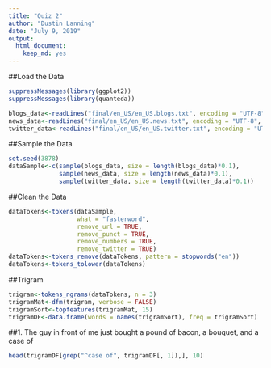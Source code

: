 ```yaml
---
title: "Quiz 2"
author: "Dustin Lanning"
date: "July 9, 2019"
output: 
  html_document: 
    keep_md: yes
---
```


##Load the Data

```r
suppressMessages(library(ggplot2))
suppressMessages(library(quanteda))

blogs_data<-readLines("final/en_US/en_US.blogs.txt", encoding = "UTF-8", skipNul = TRUE)
news_data<-readLines("final/en_US/en_US.news.txt", encoding = "UTF-8", skipNul = TRUE, warn = FALSE)
twitter_data<-readLines("final/en_US/en_US.twitter.txt", encoding = "UTF-8", skipNul = TRUE)
```

##Sample the Data

```r
set.seed(3878)
dataSample<-c(sample(blogs_data, size = length(blogs_data)*0.1),
              sample(news_data, size = length(news_data)*0.1),
              sample(twitter_data, size = length(twitter_data)*0.1))
```

##Clean the Data

```r
dataTokens<-tokens(dataSample,
                   what = "fasterword",
                   remove_url = TRUE,
                   remove_punct = TRUE,
                   remove_numbers = TRUE,
                   remove_twitter = TRUE)
dataTokens<-tokens_remove(dataTokens, pattern = stopwords("en"))
dataTokens<-tokens_tolower(dataTokens)
```

##Trigram

```r
trigram<-tokens_ngrams(dataTokens, n = 3)
trigramMat<-dfm(trigram, verbose = FALSE)
trigramSort<-topfeatures(trigramMat, 15)
trigramDF<-data.frame(words = names(trigramSort), freq = trigramSort)
```

##1. The guy in front of me just bought a pound of bacon, a bouquet, and a case of

```r
head(trigramDF[grep("^case of", trigramDF[, 1]),], 10)
```